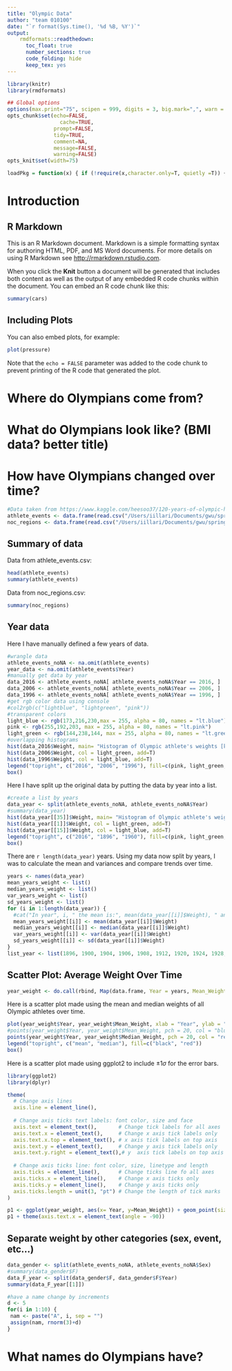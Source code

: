 ```yaml
---
title: "Olympic Data"
author: "team 010100"
date: "`r format(Sys.time(), '%d %B, %Y')`"
output:  
    rmdformats::readthedown:
      toc_float: true
      number_sections: true
      code_folding: hide
      keep_tex: yes
---
```



```r
library(knitr)
library(rmdformats)

## Global options
options(max.print="75", scipen = 999, digits = 3, big.mark=",", warn = -1)
opts_chunk$set(echo=FALSE,
	             cache=TRUE,
               prompt=FALSE,
               tidy=TRUE,
               comment=NA,
               message=FALSE,
               warning=FALSE)
opts_knit$set(width=75)
```

```r
loadPkg = function(x) { if (!require(x,character.only=T, quietly =T)) { install.packages(x,dep=T,repos="http://cran.us.r-project.org"); if(!require(x,character.only=T)) stop("Package not found") } }
```

# Introduction

## R Markdown

This is an R Markdown document. Markdown is a simple formatting syntax for authoring HTML, PDF, and MS Word documents. For more details on using R Markdown see <http://rmarkdown.rstudio.com>.

When you click the **Knit** button a document will be generated that includes both content as well as the output of any embedded R code chunks within the document. You can embed an R code chunk like this:

```r
summary(cars)
```

## Including Plots

You can also embed plots, for example:

```r
plot(pressure)
```

Note that the `echo = FALSE` parameter was added to the code chunk to prevent printing of the R code that generated the plot.


# Where do Olympians come from?

# What do Olympians look like? (BMI data? better title)

# How have Olympians changed over time?

```r
#Data taken from https://www.kaggle.com/heesoo37/120-years-of-olympic-history-athletes-and-results
athlete_events <- data.frame(read.csv("/Users/iillari/Documents/gwu/spring2020/intro_dats/eda_project/120-years-of-olympic-history-athletes-and-results/athlete_events.csv"))
noc_regions <- data.frame(read.csv("/Users/iillari/Documents/gwu/spring2020/intro_dats/eda_project/120-years-of-olympic-history-athletes-and-results/noc_regions.csv"))
```

## Summary of data

Data from athlete_events.csv: 

```r
head(athlete_events)
summary(athlete_events)
```

Data from noc_regions.csv: 

```r
summary(noc_regions)
```

## Year data

Here I have manually defined a few years of data.

```r
#wrangle data
athlete_events_noNA <- na.omit(athlete_events)
year_data <- na.omit(athlete_events$Year)
#manually get data by year
data_2016 <- athlete_events_noNA[ athlete_events_noNA$Year == 2016, ]
data_2006 <- athlete_events_noNA[ athlete_events_noNA$Year == 2006, ]
data_1996 <- athlete_events_noNA[ athlete_events_noNA$Year == 1996, ]
#get rgb color data using console
#col2rgb(c("lightblue", "lightgreen", "pink"))
#transparent colors
light_blue <- rgb(173,216,230,max = 255, alpha = 80, names = "lt.blue")
pink <- rgb(255,192,203, max = 255, alpha = 80, names = "lt.pink")
light_green <- rgb(144,238,144, max = 255, alpha = 80, names = "lt.green")
#overlapping histograms
hist(data_2016$Weight, main= "Histogram of Olympic athlete's weights [kg] over time", xlab="weight [kg]", col = pink)
hist(data_2006$Weight, col = light_green, add=T)
hist(data_1996$Weight, col = light_blue, add=T)
legend("topright", c("2016", "2006", "1996"), fill=c(pink, light_green, light_blue))
box()
```

Here I have split up the original data by putting the data by year into a list.

```r
#create a list by years
data_year <- split(athlete_events_noNA, athlete_events_noNA$Year)
#summary(data_year)
hist(data_year[[35]]$Weight, main= "Histogram of Olympic athlete's weights [kg] over time", xlab="weight [kg]", col = pink)
hist(data_year[[1]]$Weight, col = light_green, add=T)
hist(data_year[[15]]$Weight, col = light_blue, add=T)
legend("topright", c("2016", "1896", "1960"), fill=c(pink, light_green, light_blue))
box()
```

There are `r length(data_year)` years. Using my data now split by years, I was to calculate the mean and variances and compare trends over time.

```r
years <- names(data_year)
mean_years_weight <- list()
median_years_weight <- list()
var_years_weight <- list()
sd_years_weight <- list()
for (i in 1:length(data_year)) {
  #cat("In year", i, " the mean is:", mean(data_year[[i]]$Weight), " and the std. dev. is:", sd(data_year[[i]]$Weight), "\n")
  mean_years_weight[[i]] <- mean(data_year[[i]]$Weight)
  median_years_weight[[i]] <- median(data_year[[i]]$Weight)
  var_years_weight[[i]] <- var(data_year[[i]]$Weight)
  sd_years_weight[[i]] <- sd(data_year[[i]]$Weight)
}  
list_year <- list(1896, 1900, 1904, 1906, 1908, 1912, 1920, 1924, 1928, 1932, 1936, 1948, 1952, 1956, 1960, 1964, 1968, 1972, 1976, 1980, 1984, 1988, 1992, 1994, 1996, 1998, 2000, 2002, 2004, 2006, 2008, 2010, 2012, 2014, 2016)
```

## Scatter Plot: Average Weight Over Time

```r
year_weight <- do.call(rbind, Map(data.frame, Year = years, Mean_Weight = mean_years_weight, Median_Weight = median_years_weight, Var_Weight = var_years_weight, StdDev_Weight = sd_years_weight))
```

Here is a scatter plot made using the mean and median weights of all Olympic athletes over time.

```r
plot(year_weight$Year, year_weight$Mean_Weight, xlab = "Year", ylab = "Weight [kg]", main = "Scatterplot of avg. Olympic weights [kg] over time", ylim = range(c(year_weight$Mean_Weight-year_weight$StdDev_Weight, year_weight$Mean_Weight+year_weight$StdDev_Weight)), pch=20)
#points(year_weight$Year, year_weight$Mean_Weight, pch = 20, col = "blue")
points(year_weight$Year, year_weight$Median_Weight, pch = 20, col = "red")
legend("topright", c("mean", "median"), fill=c("black", "red"))
box()
```

Here is a scatter plot made using ggplot2 to include $\pm 1 \sigma$ for the error bars.

```r
library(ggplot2)
library(dplyr)

theme(
  # Change axis lines
  axis.line = element_line(),
  
  # Change axis ticks text labels: font color, size and face
  axis.text = element_text(),       # Change tick labels for all axes
  axis.text.x = element_text(),     # Change x axis tick labels only
  axis.text.x.top = element_text(), # x axis tick labels on top axis
  axis.text.y = element_text(),     # Change y axis tick labels only
  axis.text.y.right = element_text(),# y  axis tick labels on top axis
  
  # Change axis ticks line: font color, size, linetype and length
  axis.ticks = element_line(),      # Change ticks line fo all axes
  axis.ticks.x = element_line(),    # Change x axis ticks only
  axis.ticks.y = element_line(),    # Change y axis ticks only
  axis.ticks.length = unit(3, "pt") # Change the length of tick marks
)
```

```r
p1 <- ggplot(year_weight, aes(x= Year, y=Mean_Weight)) + geom_point(size=2) + geom_errorbar(aes(ymin = Mean_Weight-StdDev_Weight, ymax = Mean_Weight+StdDev_Weight))
p1 + theme(axis.text.x = element_text(angle = -90))
```

## Separate weight by other categories (sex, event, etc...)

```r
data_gender <- split(athlete_events_noNA, athlete_events_noNA$Sex)
#summary(data_gender$F)
data_F_year <- split(data_gender$F, data_gender$F$Year)
summary(data_F_year[[1]])
```



```r
#have a name change by increments
d <- 5
for(i in 1:10) { 
 nam <- paste("A", i, sep = "")
 assign(nam, rnorm(3)+d)
}
```

# What names do Olympians have?